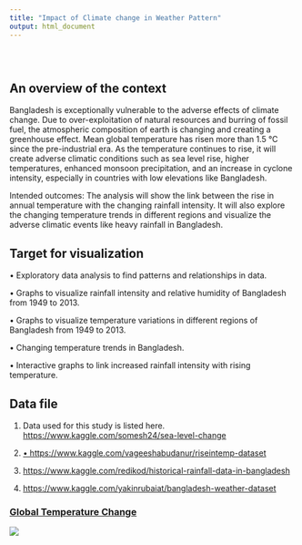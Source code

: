 ```yaml
---
title: "Impact of Climate change in Weather Pattern"
output: html_document
---
```


<style type="text/css">
.title {
  display: none;
}

#getting-started img {
  margin-right: 10px;
}

</style>

<div class="row" style="padding-top: 30px;">
<div class="col-sm-6">

# **An overview of the context**



Bangladesh is exceptionally vulnerable to the adverse effects of climate change. 
Due to over-exploitation of natural resources and burring of fossil fuel, the atmospheric composition of earth is changing and creating a greenhouse effect. 
Mean global temperature has risen more than 1.5 °C since the pre-industrial era. As the temperature continues to rise, it will create adverse climatic conditions such as sea level rise, higher temperatures, enhanced monsoon precipitation, and an increase in cyclone intensity, especially in countries with low elevations like Bangladesh. 


Intended outcomes: 
The analysis will show the link between the rise in annual temperature with the changing rainfall intensity. It will also explore the changing temperature trends in different regions and visualize the adverse climatic events like heavy rainfall in Bangladesh.


## Target for visualization

•	Exploratory data analysis to find patterns and relationships in data.

•	Graphs to visualize rainfall intensity and relative humidity of Bangladesh from 1949 to 2013.

•	Graphs to visualize temperature variations in different regions of Bangladesh from 1949 to 2013.

•	Changing temperature trends in Bangladesh.

•	Interactive graphs to link increased rainfall intensity with rising temperature.


## Data file

1. Data used for this study is listed here. [https://www.kaggle.com/somesh24/sea-level-change](	https://www.kaggle.com/somesh24/sea-level-change)

2. [•	https://www.kaggle.com/vageeshabudanur/riseintemp-dataset](	https://www.kaggle.com/vageeshabudanur/riseintemp-dataset )

3. [https://www.kaggle.com/redikod/historical-rainfall-data-in-bangladesh ](https://www.kaggle.com/redikod/historical-rainfall-data-in-bangladesh)

4. [https://www.kaggle.com/yakinrubaiat/bangladesh-weather-dataset](	https://www.kaggle.com/yakinrubaiat/bangladesh-weather-dataset)


</div>
<div class="col-sm-6">

### [Global Temperature Change](https://www.nytimes.com/2020/04/23/learning/whats-going-on-in-this-graph-global-temperature-change.html)

<a href = "https://www.nytimes.com/2020/04/23/learning/whats-going-on-in-this-graph-global-temperature-change.html">
![](images/logo.png)
</a>
</div>
